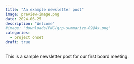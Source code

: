 ```yaml
---
title: "An example newsletter post"
image: preview-image.png
date: 2024-06-25
description: "Welcome"
#image: "downloads/PNG/grp-summarize-02@4x.png"
categories:
  - project onset
draft: true
---
```


This is a sample newsletter post for our first board meeting.
